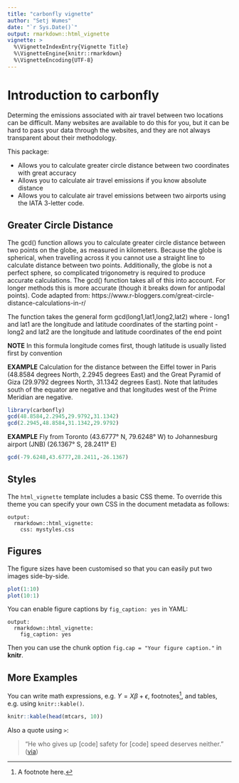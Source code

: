 ```yaml
---
title: "carbonfly vignette"
author: "Setj Wumes"
date: "`r Sys.Date()`"
output: rmarkdown::html_vignette
vignette: >
  %\VignetteIndexEntry{Vignette Title}
  %\VignetteEngine{knitr::rmarkdown}
  %\VignetteEncoding{UTF-8}
---
```


# Introduction to carbonfly

Determing the emissions associated with air travel between two locations can be difficult. Many websites are available to do this for you, but it can be hard to pass your data through the websites, and they are not always transparent about their methodology.

This package:

- Allows you to calculate greater circle distance between two coordinates with great accuracy
- Allows you to calculate air travel emissions if you know absolute distance
- Allows you to calculate air travel emissions between two airports using the IATA 3-letter code.

## Greater Circle Distance

The gcd() function allows you to calculate greater circle distance between two points on the globe, as measured in kilometers. Because the globe is spherical, when travelling across it you cannot use a straight line to calculate distance between two points. Additionally, the globe is not a perfect sphere, so complicated trigonometry is required to produce accurate calculations. The gcd() function takes all of this into account. For longer methods this is more accurate (though it breaks down for antipodal points). Code adapted from: https://www.r-bloggers.com/great-circle-distance-calculations-in-r/

The function takes the general form gcd(long1,lat1,long2,lat2) where
- long1 and lat1 are the longitude and latitude coordinates of the starting point
- long2 and lat2 are the longitude and latitude coordinates of the end point

**NOTE** In this formula longitude comes first, though latitude is usually listed first by convention

**EXAMPLE**
Calculation for the distance between the Eiffel tower in Paris (48.8584 degrees North, 2.2945 degrees East) and the Great Pyramid of Giza (29.9792 degrees North, 31.1342 degrees East). Note that latitudes south of the equator are negative and that longitudes west of the Prime Meridian are negative. 

```r
library(carbonfly)
gcd(48.8584,2.2945,29.9792,31.1342)
gcd(2.2945,48.8584,31.1342,29.9792)
```



**EXAMPLE**
Fly from Toronto (43.6777° N, 79.6248° W) to Johannesburg airport (JNB) (26.1367° S, 28.2411° E)

```r
gcd(-79.6248,43.6777,28.2411,-26.1367)
```




## Styles

The `html_vignette` template includes a basic CSS theme. To override this theme you can specify your own CSS in the document metadata as follows:

    output: 
      rmarkdown::html_vignette:
        css: mystyles.css

## Figures

The figure sizes have been customised so that you can easily put two images side-by-side. 

```r
plot(1:10)
plot(10:1)
```

You can enable figure captions by `fig_caption: yes` in YAML:

    output:
      rmarkdown::html_vignette:
        fig_caption: yes

Then you can use the chunk option `fig.cap = "Your figure caption."` in **knitr**.

## More Examples

You can write math expressions, e.g. $Y = X\beta + \epsilon$, footnotes^[A footnote here.], and tables, e.g. using `knitr::kable()`.

```r
knitr::kable(head(mtcars, 10))
```

Also a quote using `>`:

> "He who gives up [code] safety for [code] speed deserves neither."
([via](https://twitter.com/hadleywickham/status/504368538874703872))
